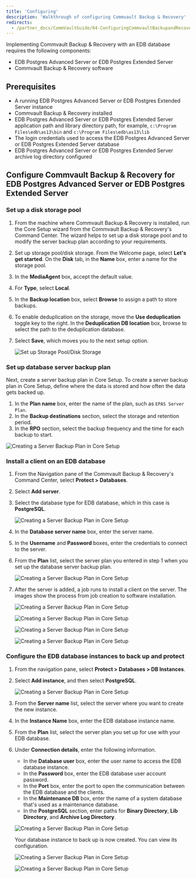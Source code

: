 ```yaml
---
title: 'Configuring'
description: 'Walkthrough of configuring Commvault Backup & Recovery'
redirects:
  - /partner_docs/CommVaultGuide/04-ConfiguringCommvaultBackupandRecovery/
---
```


Implementing Commvault Backup & Recovery with an EDB database requires the following components:

- EDB Postgres Advanced Server or EDB Postgres Extended Server
- Commvault Backup & Recovery software

## Prerequisites

- A running EDB Postgres Advanced Server or EDB Postgres Extended Server instance
- Commvault Backup & Recovery installed
- EDB Postgres Advanced Server or EDB Postgres Extended Server application path and library directory path, for example, `c:\Program Files\edb\as13\bin` and `c:\Program Files\edb\as13\lib`
- The login credentials used to access the EDB Postgres Advanced Server or EDB Postgres Extended Server database
- EDB Postgres Advanced Server or EDB Postgres Extended Server archive log directory configured

## Configure Commvault Backup & Recovery for EDB Postgres Advanced Server or EDB Postgres Extended Server

### Set up a disk storage pool 

1. From the machine where Commvault Backup & Recovery is installed, run the Core Setup wizard from the Commvault Backup & Recovery's Command Center. The wizard helps to set up a disk storage pool and to modify the server backup plan according to your requirements.
2. Set up storage pool/disk storage. From the Welcome page, select **Let's get started**. On the **Disk** tab, in the **Name** box, enter a name for the storage pool.
3. In the **MediaAgent** box, accept the default value.
4. For **Type**, select **Local**.
5. In the **Backup location** box, select **Browse** to assign a path to store backups.
6. To enable deduplication on the storage, move the **Use deduplication** toggle key to the right. In the **Deduplication DB location** box, browse to select the path to the deduplication database.
7. Select **Save**, which moves you to the next setup option.

   ![Set up Storage Pool/Disk Storage](Images/DiskStorageConf.png)

### Set up database server backup plan

Next, create a server backup plan in Core Setup. To create a server backup plan in Core Setup, define where the data is stored and how often the data gets backed up.

1. In the **Plan name** box, enter the name of the plan, such as `EPAS Server Plan`.
1. In the **Backup destinations** section, select the storage and retention period.
11. In the **RPO** section, select the backup frequency and the time for each backup to start.

   ![Creating a Server Backup Plan in Core Setup](Images/BackupPlanConf.png)

### Install a client on an EDB database

1. From the Navigation pane of the Commvault Backup & Recovery's Command Center, select **Protect > Databases**.
2. Select **Add server**.
3. Select the database type for EDB database, which in this case is **PostgreSQL**.

   ![Creating a Server Backup Plan in Core Setup](Images/ServerAdd1.png)

4. In the **Database server name** box, enter the server name.
5. In the **Username** and **Password** boxes, enter the credentials to connect to the server.
6. From the **Plan** list, select the server plan you entered in step 1 when you set up the database server backup plan.

   ![Creating a Server Backup Plan in Core Setup](Images/ServerAdd2.png)

7. After the server is added, a job runs to install a client on the server. The images show the process from job creation to software installation.

   ![Creating a Server Backup Plan in Core Setup](Images/ServerAdd3.png)
   
   ![Creating a Server Backup Plan in Core Setup](Images/ServerAdd4.png)
   
   ![Creating a Server Backup Plan in Core Setup](Images/ServerAdd5.png)
   
   ![Creating a Server Backup Plan in Core Setup](Images/ServerAdd6.png)

### Configure the EDB database instances to back up and protect

1. From the navigation pane, select **Protect > Databases > DB Instances**.
2. Select **Add instance**, and then select **PostgreSQL**.

   ![Creating a Server Backup Plan in Core Setup](Images/CreateInstance1.png)

3. From the **Server name** list, select the server where you want to create the new instance.
4. In the **Instance Name** box, enter the EDB database instance name.
5. From the **Plan** list, select the server plan you set up for use with your EDB database.
6. Under **Connection details**, enter the following information.
   - In the **Database user** box, enter the user name to access the EDB database instance.
   - In the **Password** box, enter the EDB database user account password.
   - In the **Port** box, enter the port to open the communication between the EDB database and the clients.
   - In the **Maintenance DB** box, enter the name of a system database that's used as a maintenance database.
   - In the **PostgreSQL** section, enter paths for **Binary Directory**, **Lib Directory**, and **Archive Log Directory**.

   ![Creating a Server Backup Plan in Core Setup](Images/CreateInstance2.png)
   
   Your database instance to back up is now created. You can view its configuration.

   ![Creating a Server Backup Plan in Core Setup](Images/CreateInstance3.png)

   ![Creating a Server Backup Plan in Core Setup](Images/CreateInstance4.png)
